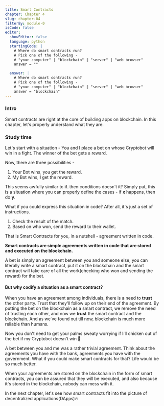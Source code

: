 ```yaml
---
title: Smart Contracts
chapter: Chapter 4
slug: chapter-04
filterBy: module-0
isCode: false
editor:
  showEditor: false
  language: python
  startingCode: |
    # Where do smart contracts run?
    # Pick one of the following -
    # "your computer" | "blockchain" | "server" | "web browser" 
    answer = ""

  answer: |
    # Where do smart contracts run?
    # Pick one of the following -
    # "your computer" | "blockchain" | "server" | "web browser" 
    answer = "blockchain"
---
```

### Intro
Smart contracts are right at the core of building apps on blockchain. In this chapter, let's properly understand what they are.

### Study time

Let's start with a situation - 
You and I place a bet on whose Cryptobot will win in a fight. The winner of the bet gets a reward.

Now, there are three possibilities - 
1. Your Bot wins, you get the reward.
2. My Bot wins, I get the reward.

This seems awfully similar to if..then conditions doesn't it? 
Simply put, this is a situation where you can properly define the cases - if **x** happens, then do **y**.

What if you could express this situation in code?
After all, it's just a set of instructions.
1. Check the result of the match.
2. Based on who won, send the reward to their wallet.

That is Smart Contracts for you, in a nutshell - agreement written in code.

**Smart contracts are simple agreements written in code that are stored and executed on the blockchain.**

A bet is simply an agreement between you and someone else, you can literally write a smart contract, put it on the blockchain and the smart contract will take care of all the work(checking who won and sending the reward) for the bet.

#### But why codify a situation as a smart contract?
When you have an agreement among individuals, there is a need to **trust** the other party. Trust that they'll follow up on their end of the agreement.
By putting the bet on the blockchain as a smart contract, we remove the need of trusting each other, and now we **trust** the smart contract and the blockchain.
And as we've found out till now, blockchain is much more reliable than humans.

Now you don't need to get your palms sweaty worrying if I'll chicken out of the bet if my Cryptobot doesn't win 🤯

A bet between you and me was a rather trivial agreement. Think about the agreements you have with the bank, agreements you have with the government. What if you could make smart contracts for that? 
Life would be so much better.

When your agreements are stored on the blockchain in the form of smart contracts, you can be assured that they will be executed, and also because it's stored in the blockchain, nobody can mess with it. 


In the next chapter, let's see how smart contracts fit into the picture of decentralized applications(DApps)🔥
